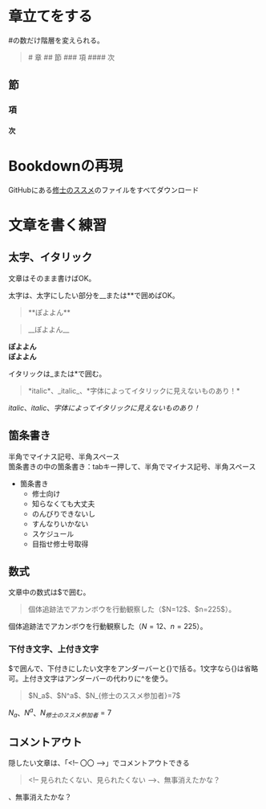# 章立てをする
\#の数だけ階層を変えられる。

> \# 章
> \#\# 節
> \#\#\# 項
> \#\#\#\# 次

## 節
### 項
#### 次


# Bookdownの再現 
GitHubにある[修士のススメ]()のファイルをすべてダウンロード



# 文章を書く練習

## 太字、イタリック
文章はそのまま書けばOK。

太字は、太字にしたい部分を\_\_または\*\*で囲めばOK。

> \*\*ぽよよん\*\*

>\_\_ぽよよん\_\_

**ぽよよん** <br>
__ぽよよん__

イタリックは\_または\*で囲む。

> \*italic\*、\_italic\_、\*字体によってイタリックに見えないものあり！\*

*italic*、_italic_、*字体によってイタリックに見えないものあり！*

## 箇条書き
半角でマイナス記号、半角スペース　<br>
箇条書きの中の箇条書き：tabキー押して、半角でマイナス記号、半角スペース

- 箇条書き
  - 修士向け
  - 知らなくても大丈夫
  - のんびりできないし
  - すんなりいかない
  - スケジュール
  - 目指せ修士号取得
  
## 数式
文章中の数式は\$で囲む。

> 個体追跡法でアカンボウを行動観察した（\$N=12\$、\$n=225\$）。

個体追跡法でアカンボウを行動観察した（$N=12$、$n=225$）。

### 下付き文字、上付き文字
\$で囲んで、下付きにしたい文字をアンダーバーと{}で括る。1文字なら{}は省略可。上付き文字はアンダーバーの代わりに^を使う。

> \$N_a\$、\$N^a\$、\$N_{修士のススメ参加者}=7\$

$N_a$、$N^a$、$N_{修士のススメ参加者}=7$

## コメントアウト
隠したい文章は、「\<!-- 〇〇 \-->」でコメントアウトできる 

> \<!-- 見られたくない、見られたくない \-->、無事消えたかな？

<!-- 見られたくない、見られたくない -->、無事消えたかな？



